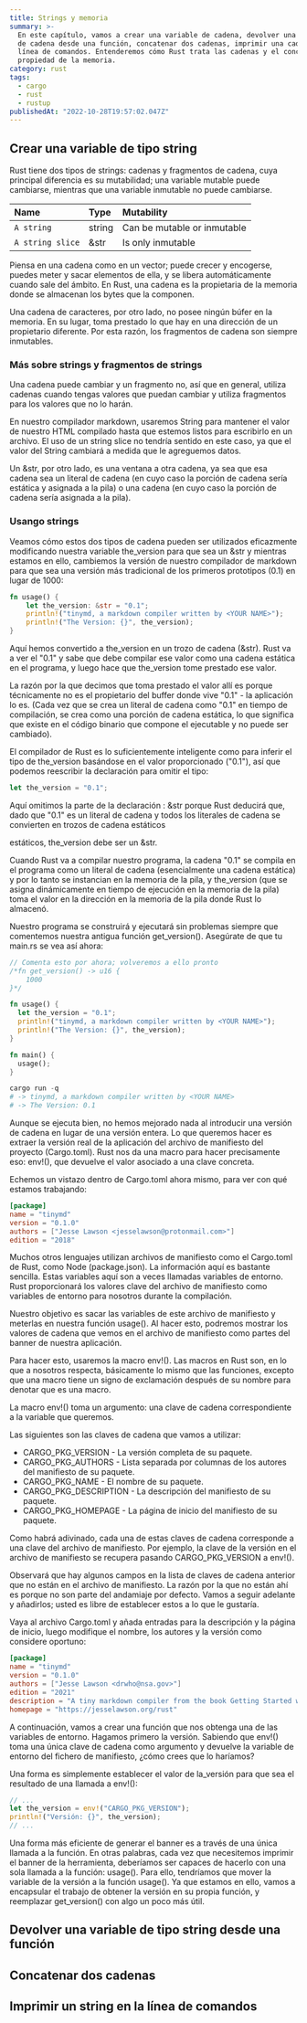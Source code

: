 ```yaml
---
title: Strings y memoria
summary: >-
  En este capítulo, vamos a crear una variable de cadena, devolver una variable
  de cadena desde una función, concatenar dos cadenas, imprimir una cadena en la
  línea de comandos. Entenderemos cómo Rust trata las cadenas y el concepto de
  propiedad de la memoria.
category: rust
tags:
  - cargo
  - rust
  - rustup
publishedAt: "2022-10-28T19:57:02.047Z"
---
```



<ArticleData />

## Crear una variable de tipo string

Rust tiene dos tipos de strings: cadenas y fragmentos de cadena, cuya principal diferencia es su mutabilidad; una variable mutable puede cambiarse, mientras que una variable inmutable no puede cambiarse.

| Name             | Type   | Mutability                  |
| :--------------- | :----- | :-------------------------- |
| `A string`       | string | Can be mutable or inmutable |
| `A string slice` | &str   | Is only inmutable           |

Piensa en una cadena como en un vector; puede crecer y encogerse, puedes meter y sacar elementos de ella, y se libera automáticamente cuando sale del ámbito. En Rust, una cadena es la propietaria de la memoria donde se almacenan los bytes que la componen.

Una cadena de caracteres, por otro lado, no posee ningún búfer en la memoria. En su lugar, toma prestado lo que hay en una dirección de un propietario diferente. Por esta razón, los fragmentos de cadena son siempre inmutables.

### Más sobre strings y fragmentos de strings

Una cadena puede cambiar y un fragmento no, así que en general, utiliza cadenas cuando tengas valores que puedan cambiar y utiliza fragmentos para los valores que no lo harán.

En nuestro compilador markdown, usaremos String para mantener el valor de nuestro HTML compilado hasta que estemos listos para escribirlo en un archivo. El uso de un string slice no tendría sentido en este caso, ya que el valor del String cambiará a medida que le agreguemos datos.

Un \&str, por otro lado, es una ventana a otra cadena, ya sea que esa cadena sea un literal de cadena (en cuyo caso la porción de cadena sería estática y asignada a la pila) o una cadena (en cuyo caso la porción de cadena sería asignada a la pila).

### Usango strings

Veamos cómo estos dos tipos de cadena pueden ser utilizados eficazmente modificando nuestra variable the_version para que sea un \&str y mientras estamos en ello, cambiemos la versión de nuestro compilador de markdown para que sea una versión más tradicional de los primeros prototipos (0.1) en lugar de 1000:

```rs copy
fn usage() {
    let the_version: &str = "0.1";
    println!("tinymd, a markdown compiler written by <YOUR NAME>");
    println!("The Version: {}", the_version);
}
```

Aquí hemos convertido a the_version en un trozo de cadena (\&str). Rust va a ver el "0.1" y sabe que debe compilar ese valor como una cadena estática en el programa, y luego hace que the_version tome prestado ese valor.

La razón por la que decimos que toma prestado el valor allí es porque técnicamente no es el propietario del buffer donde vive "0.1" - la aplicación lo es. (Cada vez que se crea un literal de cadena como "0.1" en tiempo de compilación, se crea como una porción de cadena estática, lo que significa que existe en el código binario que compone el ejecutable y no puede ser cambiado).

El compilador de Rust es lo suficientemente inteligente como para inferir el tipo de the_version basándose en el valor proporcionado ("0.1"), así que podemos reescribir la declaración para omitir el tipo:

```rs copy
let the_version = "0.1";
```

Aquí omitimos la parte de la declaración : \&str porque Rust deducirá que, dado que "0.1" es un literal de cadena y todos los literales de cadena se convierten en trozos de cadena estáticos

estáticos, the_version debe ser un \&str.

Cuando Rust va a compilar nuestro programa, la cadena "0.1" se compila en el programa como un literal de cadena (esencialmente una cadena estática) y por lo tanto se instancian en la memoria de la pila, y the_version (que se asigna dinámicamente en tiempo de ejecución en la memoria de la pila) toma el valor en la dirección en la memoria de la pila donde Rust lo almacenó.

Nuestro programa se construirá y ejecutará sin problemas siempre que comentemos nuestra antigua función get_version(). Asegúrate de que tu main.rs se vea así ahora:

```rs copy
// Comenta esto por ahora; volveremos a ello pronto
/*fn get_version() -> u16 {
    1000
}*/

fn usage() {
  let the_version = "0.1";
  println!("tinymd, a markdown compiler written by <YOUR NAME>");
  println!("The Version: {}", the_version);
}

fn main() {
  usage();
}
```

```powershell copy
cargo run -q
# -> tinymd, a markdown compiler written by <YOUR NAME>
# -> The Version: 0.1
```

Aunque se ejecuta bien, no hemos mejorado nada al introducir una versión de cadena en lugar de una versión entera. Lo que queremos hacer es extraer la versión real de la aplicación del archivo de manifiesto del proyecto (Cargo.toml). Rust nos da una macro para hacer precisamente eso: env!(), que devuelve el valor asociado a una clave concreta.

Echemos un vistazo dentro de Cargo.toml ahora mismo, para ver con qué estamos trabajando:

```toml
[package]
name = "tinymd"
version = "0.1.0"
authors = ["Jesse Lawson <jesselawson@protonmail.com>"]
edition = "2018"
```

Muchos otros lenguajes utilizan archivos de manifiesto como el Cargo.toml de Rust, como Node (package.json). La información aquí es bastante sencilla. Estas variables aquí son a veces llamadas variables de entorno. Rust proporcionará los valores clave del archivo de manifiesto como variables de entorno para nosotros durante la compilación.

Nuestro objetivo es sacar las variables de este archivo de manifiesto y meterlas en nuestra función usage(). Al hacer esto, podremos mostrar los valores de cadena que vemos en el archivo de manifiesto como partes del banner de nuestra aplicación.&#x20;

Para hacer esto, usaremos la macro env!(). Las macros en Rust son, en lo que a nosotros respecta, básicamente lo mismo que las funciones, excepto que una macro tiene un signo de exclamación después de su nombre para denotar que es una macro.&#x20;

La macro env!() toma un argumento: una clave de cadena correspondiente a la variable que queremos.

Las siguientes son las claves de cadena que vamos a utilizar:

- CARGO_PKG_VERSION - La versión completa de su paquete.
- CARGO_PKG_AUTHORS - Lista separada por columnas de los autores del manifiesto de su paquete.
- CARGO_PKG_NAME - El nombre de su paquete.
- CARGO_PKG_DESCRIPTION - La descripción del manifiesto de su paquete.
- CARGO_PKG_HOMEPAGE - La página de inicio del manifiesto de su paquete.

Como habrá adivinado, cada una de estas claves de cadena corresponde a una clave del archivo de manifiesto. Por ejemplo, la clave de la versión en el archivo de manifiesto se recupera pasando CARGO_PKG_VERSION a env!().

Observará que hay algunos campos en la lista de claves de cadena anterior que no están en el archivo de manifiesto. La razón por la que no están ahí es porque no son parte del andamiaje por defecto. Vamos a seguir adelante y añadirlos; usted es libre de establecer estos a lo que le gustaría.

Vaya al archivo Cargo.toml y añada entradas para la descripción y la página de inicio, luego modifique el nombre, los autores y la versión como considere oportuno:

```toml
[package]
name = "tinymd"
version = "0.1.0"
authors = ["Jesse Lawson <drwho@nsa.gov>"]
edition = "2021"
description = "A tiny markdown compiler from the book Getting Started with Rust."
homepage = "https://jesselawson.org/rust"
```

A continuación, vamos a crear una función que nos obtenga una de las variables de entorno. Hagamos primero la versión. Sabiendo que env!() toma una única clave de cadena como argumento y devuelve la variable de entorno del fichero de manifiesto, ¿cómo crees que lo haríamos?

Una forma es simplemente establecer el valor de la_versión para que sea el resultado de una llamada a env!():

```rs copy
// ...
let the_version = env!("CARGO_PKG_VERSION");
println!("Versión: {}", the_version);
// ...
```

Una forma más eficiente de generar el banner es a través de una única llamada a la función. En otras palabras, cada vez que necesitemos imprimir el banner de la herramienta, deberíamos ser capaces de hacerlo con una sola llamada a la función: usage(). Para ello, tendríamos que mover la variable de la versión a la función usage(). Ya que estamos en ello, vamos a encapsular el trabajo de obtener la versión en su propia función, y reemplazar get_version() con algo un poco más útil.

## Devolver una variable de tipo string desde una función

## Concatenar dos cadenas

## Imprimir un string en la línea de comandos
